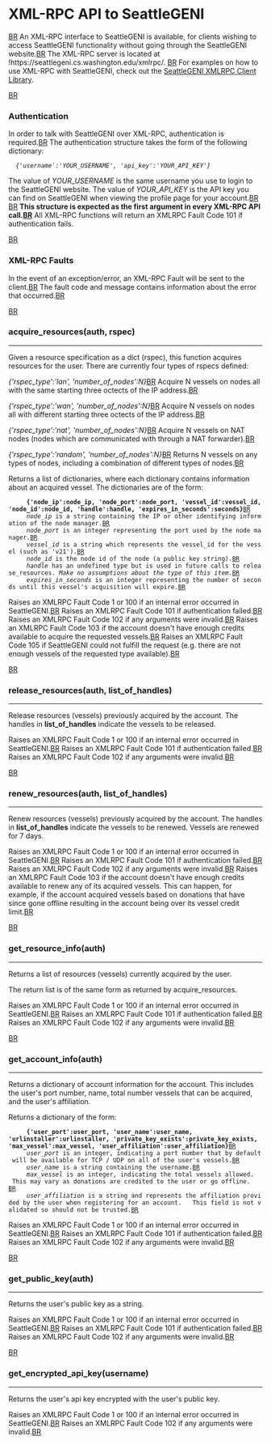 = XML-RPC API to SeattleGENI =
[[BR]]
An XML-RPC interface to SeattleGENI is available, for clients wishing to access SeattleGENI functionality without going through the SeattleGENI website.[[BR]]
The XML-RPC server is located at !https://seattlegeni.cs.washington.edu/xmlrpc/. [[BR]]
For examples on how to use XML-RPC with SeattleGENI, check out the [https://seattle.cs.washington.edu/wiki/SeattleGeniClientLib SeattleGENI XMLRPC Client Library].

[[BR]]
=== Authentication ===
In order to talk with SeattleGENI over XML-RPC, authentication is required.[[BR]]
The authentication structure takes the form of the following dictionary:
   ''{'username':'YOUR_USERNAME', 'api_key':'YOUR_API_KEY'}''

The value of ''YOUR_USERNAME'' is the same username you use to login to the SeattleGENI website. The value of ''YOUR_API_KEY'' is the API key you can find on SeattleGENI when viewing the profile page for your account.[[BR]]
[[BR]]
'''This structure is expected as the first argument in every XML-RPC API call.[[BR]]'''
All XML-RPC functions will return an XMLRPC Fault Code 101 if authentication fails.

[[BR]]

=== XML-RPC Faults ===
In the event of an exception/error, an XML-RPC Fault will be sent to the client.[[BR]]
The fault code and message contains information about the error that occurred.[[BR]]

[[BR]]
=== acquire_resources(auth, rspec) ===
----

Given a resource specification as a dict (rspec), this function acquires resources for the user. There are currently four types of rspecs defined:

''{'rspec_type':'lan', 'number_of_nodes':N}''[[BR]]  
Acquire N vessels on nodes all with the same starting three octects of the IP address.[[BR]]

''{'rspec_type':'wan', 'number_of_nodes':N}''[[BR]] 
Acquire N vessels on nodes all with different starting three octects of the IP address.[[BR]]

''{'rspec_type':'nat', 'number_of_nodes':N}''[[BR]] 
Acquire N vessels on NAT nodes (nodes which are communicated with through a NAT forwarder).[[BR]]

''{'rspec_type':'random', 'number_of_nodes':N}''[[BR]]
Returns N vessels on any types of nodes, including a combination of different types of nodes.[[BR]]


Returns a list of dictionaries, where each dictionary contains information about an acquired vessel. The dictionaries are of the form:
      '''{'node_ip':node_ip, 'node_port':node_port, 'vessel_id':vessel_id, 'node_id':node_id, 'handle':handle, 'expires_in_seconds':seconds}'''[[BR]]
      ''node_ip'' is a string containing the IP or other identifying information of the node manager.[[BR]]
      ''node_port'' is an integer representing the port used by the node manager.[[BR]]
      ''vessel_id'' is a string which represents the vessel_id for the vessel (such as 'v21').[[BR]]
      ''node_id'' is the node id of the node (a public key string).[[BR]]
      ''handle'' has an undefined type but is used in future calls to release_resources. ''Make no assumptions about the type of this item.''[[BR]]
      ''expires_in_seconds'' is an integer representing the number of seconds until this vessel's acquisition will expire.[[BR]]

Raises an XMLRPC Fault Code 1 or 100 if an internal error occurred in SeattleGENI.[[BR]]
Raises an XMLRPC Fault Code 101 if authentication failed.[[BR]]
Raises an XMLRPC Fault Code 102 if any arguments were invalid.[[BR]]
Raises an XMLRPC Fault Code 103 if the account doesn't have enough credits available to acquire the requested vessels.[[BR]]
Raises an XMLRPC Fault Code 105 if SeattleGENI could not fulfill the request (e.g. there are not enough vessels of the requested type available).[[BR]]

[[BR]]
=== release_resources(auth, list_of_handles) ===
----

Release resources (vessels) previously acquired by the account.  The handles in '''list_of_handles''' indicate the vessels to be released.

Raises an XMLRPC Fault Code 1 or 100 if an internal error occurred in SeattleGENI.[[BR]]
Raises an XMLRPC Fault Code 101 if authentication failed.[[BR]]
Raises an XMLRPC Fault Code 102 if any arguments were invalid.[[BR]]

[[BR]]
=== renew_resources(auth, list_of_handles) ===
----

Renew resources (vessels) previously acquired by the account.  The handles in '''list_of_handles''' indicate the vessels to be renewed. Vessels are renewed for 7 days.

Raises an XMLRPC Fault Code 1 or 100 if an internal error occurred in SeattleGENI.[[BR]]
Raises an XMLRPC Fault Code 101 if authentication failed.[[BR]]
Raises an XMLRPC Fault Code 102 if any arguments were invalid.[[BR]]
Raises an XMLRPC Fault Code 103 if the account doesn't have enough credits available to renew any of its acquired vessels. This can happen, for example, if the account acquired vessels based on donations that have since gone offline resulting in the account being over its vessel credit limit.[[BR]]

[[BR]]
=== get_resource_info(auth) ===
----

Returns a list of resources (vessels) currently acquired by the user.

The return list is of the same form as returned by acquire_resources.

Raises an XMLRPC Fault Code 1 or 100 if an internal error occurred in SeattleGENI.[[BR]]
Raises an XMLRPC Fault Code 101 if authentication failed.[[BR]]
Raises an XMLRPC Fault Code 102 if any arguments were invalid.[[BR]]

[[BR]]
=== get_account_info(auth) ===
----

Returns a dictionary of account information for the account. This includes the user's port number, name, total number vessels that can be acquired, and the user's affiliation.

Returns a dictionary of the form:
      '''{'user_port':user_port, 'user_name':user_name, 'urlinstaller':urlinstaller, 'private_key_exists':private_key_exists, 'max_vessel':max_vessel, 'user_affiliation':user_affiliation}'''[[BR]]
      ''user_port'' is an integer, indicating a port number that by default will be available for TCP / UDP on all of the user's vessels.[[BR]]
      ''user_name'' is a string containing the username.[[BR]]
      ''max_vessel'' is an integer, indicating the total vessels allowed.   This may vary as donations are credited to the user or go offline.   [[BR]]
      ''user_affiliation'' is a string and represents the affiliation provided by the user when registering for an account.   This field is not validated so should not be trusted.[[BR]]

Raises an XMLRPC Fault Code 1 or 100 if an internal error occurred in SeattleGENI.[[BR]]
Raises an XMLRPC Fault Code 101 if authentication failed.[[BR]]
Raises an XMLRPC Fault Code 102 if any arguments were invalid.[[BR]]

[[BR]]
=== get_public_key(auth) ===
----

Returns the user's public key as a string.

Raises an XMLRPC Fault Code 1 or 100 if an internal error occurred in SeattleGENI.[[BR]]
Raises an XMLRPC Fault Code 101 if authentication failed.[[BR]]
Raises an XMLRPC Fault Code 102 if any arguments were invalid.[[BR]]

[[BR]]
=== get_encrypted_api_key(username) ===
----

Returns the user's api key encrypted with the user's public key.

Raises an XMLRPC Fault Code 1 or 100 if an internal error occurred in SeattleGENI.[[BR]]
Raises an XMLRPC Fault Code 102 if any arguments were invalid.[[BR]]